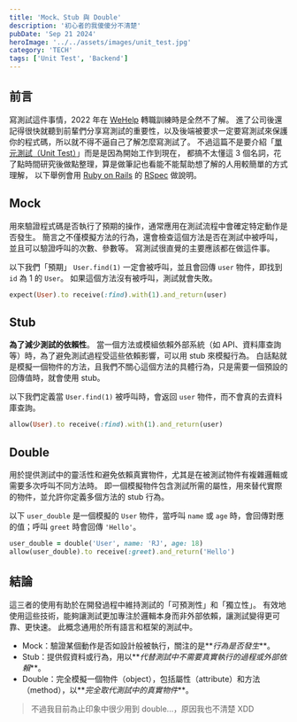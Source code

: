 ```yaml
---
title: 'Mock、Stub 與 Double'
description: '初心者的我傻傻分不清楚'
pubDate: 'Sep 21 2024'
heroImage: '../../assets/images/unit_test.jpg'
category: 'TECH'
tags: ['Unit Test', 'Backend']
---
```


## 前言

寫測試這件事情，2022 年在 [WeHelp](https://wehelp.tw/) 轉職訓練時是全然不了解。
進了公司後還記得很快就聽到前輩們分享寫測試的重要性，以及後端被要求一定要寫測試來保護你的程式碼，所以就不得不逼自己了解怎麼寫測試了。
不過這篇不是要介紹「[單元測試（Unit Test）](https://aws.amazon.com/tw/what-is/unit-testing/)」而是是因為開始工作到現在，
都搞不太懂這 3 個名詞，花了點時間研究後做點整理，算是做筆記也看能不能幫助想了解的人用較簡單的方式理解，
以下舉例會用 [Ruby on Rails](https://rubyonrails.org/) 的 [RSpec](https://rspec.info/) 做說明。

## Mock

用來驗證程式碼是否執行了預期的操作，通常應用在測試流程中會確定特定動作是否發生。
簡言之不僅模擬方法的行為，還會檢查這個方法是否在測試中被呼叫，並且可以驗證呼叫的次數、參數等。
寫測試很直覺的主要應該都在做這件事。

以下我們「預期」 `User.find(1)` 一定會被呼叫，並且會回傳 `user` 物件，即找到 `id` 為 1 的 `User`。
如果這個方法沒有被呼叫，測試就會失敗。

```ruby
expect(User).to receive(:find).with(1).and_return(user)
```

## Stub

**為了減少測試的依賴性**。
當一個方法或模組依賴外部系統（如 API、資料庫查詢等）時，為了避免測試過程受這些依賴影響，可以用 stub 來模擬行為。
白話點就是模擬一個物件的方法，且我們不關心這個方法的具體行為，只是需要一個預設的回傳值時，就會使用 stub。

以下我們定義當 `User.find(1)` 被呼叫時，會返回 `user` 物件，而不會真的去資料庫查詢。

```ruby
allow(User).to receive(:find).with(1).and_return(user)
```

## Double

用於提供測試中的靈活性和避免依賴真實物件，尤其是在被測試物件有複雜邏輯或需要多次呼叫不同方法時。
即一個模擬物件包含測試所需的屬性，用來替代實際的物件，並允許你定義多個方法的 stub 行為。

以下 `user_double` 是一個模擬的 `User` 物件，當呼叫 `name` 或 `age` 時，會回傳對應的值；呼叫 `greet` 時會回傳 `'Hello'`。

```ruby
user_double = double('User', name: 'RJ', age: 18)
allow(user_double).to receive(:greet).and_return('Hello')
```

## 結論

這三者的使用有助於在開發過程中維持測試的「可預測性」和「獨立性」。
有效地使用這些技術，能夠讓測試更加專注於邏輯本身而非外部依賴，讓測試變得更可靠、更快速。
此概念通用於所有語言和框架的測試中。

- Mock：驗證某個動作是否如設計般被執行，關注的是**_行為是否發生_**。
- Stub：提供假資料或行為，用以**_代替測試中不需要真實執行的過程或外部依賴_**。
- Double：完全模擬一個物件（object），包括屬性（attribute）和方法（method），以**_完全取代測試中的真實物件_**。

> 不過我目前為止印象中很少用到 double...，原因我也不清楚 XDD
